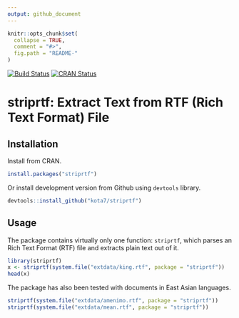 ```yaml
---
output: github_document
---
```


<!-- README.md is generated from README.Rmd. Please edit that file -->

```r
knitr::opts_chunk$set(
  collapse = TRUE,
  comment = "#>",
  fig.path = "README-"
)
```


[![Build Status](https://travis-ci.org/kota7/striprtf.svg?branch=master)](https://travis-ci.org/kota7/striprtf)
[![CRAN Status](http://www.r-pkg.org/badges/version/striprtf)](http://www.r-pkg.org/badges/version/striprtf)

# striprtf: Extract Text from RTF (Rich Text Format) File


## Installation

Install from CRAN.
```R
install.packages("striprtf")
```


Or install development version from Github using `devtools` library.
```R
devtools::install_github("kota7/striprtf")
```


## Usage

The package contains virtually only one function: `striprtf`, which parses
an Rich Text Format (RTF) file and extracts plain text out of it.

```r
library(striprtf)
x <- striprtf(system.file("extdata/king.rtf", package = "striprtf"))
head(x)
```

The package has also been tested with documents in East Asian languages.
```r
striprtf(system.file("extdata/amenimo.rtf", package = "striprtf"))
striprtf(system.file("extdata/mean.rtf", package = "striprtf"))
```




